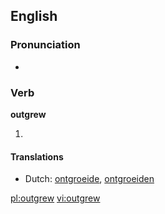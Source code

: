 ==English==

===Pronunciation===
* {{IPA|/ˈɑʊtɡɻʊə/}}

===Verb===
'''outgrew'''

# {{past tense of|[[outgrow]]}}

====Translations====
* Dutch: [[ontgroeide]], [[ontgroeiden]]

[[pl:outgrew]]
[[vi:outgrew]]